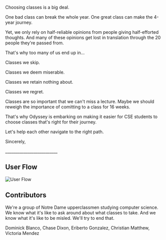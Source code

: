 <div style={{ fontSize: '24px', color: 'gray', marginBottom: '20px', marginTop: '20px'}}>
<p style={{ marginBottom: '20px' }}>Choosing classes is a big deal.</p>

<p style={{ marginBottom: '20px' }}>One bad class can break the whole year. One great class can make the 4-year <span style={{ color: 'white' }}>journey.</span></p>

<p style={{ marginBottom: '20px' }}>Yet, we only rely on half-reliable opinions from people giving half-efforted thoughts. And many of these opinions get lost in translation through the 20 people they're passed from.</p>

<p>That's why too many of us end up in...</p>
<p>Classes we skip.</p>
<p>Classes we deem miserable.</p>
<p>Classes we retain nothing about.</p>
<p style={{ marginBottom: '20px' }}>Classes we regret.</p>

<p style={{ marginBottom: '20px' }}>Classes are so important that we can't miss a lecture. Maybe we should reweigh the importance of comitting to a class for 16 weeks.</p>

<p style={{ marginBottom: '20px' }}>That's why Odyssey is embarking on making it easier for CSE students to choose classes that's right for their <span style={{ color: 'white' }}>journey.</span></p>

<p style={{ marginBottom: '20px' }}>Let's help each other navigate to the right path.</p>

<p style={{ marginBottom: '20px' }}>Sincerely,</p>
<p>__________________________</p>
</div>

## User Flow
![User Flow](./../public/user_flow.png)

## Contributors
We're a group of Notre Dame upperclassmen studying computer science. We know what it's like to ask around about what classes to take. And we know what it's like to be misled. We'll try to end that.

Dominick Blanco, Chase Dixon, Eriberto Gonzalez, Christian Matthew, Victoria Mendez
